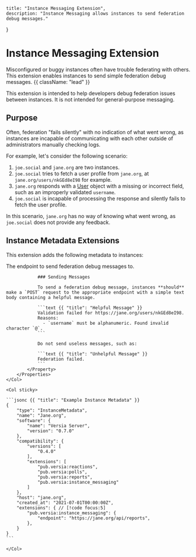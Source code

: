     title: "Instance Messaging Extension",
    description: "Instance Messaging allows instances to send federation debug messages."
}

# Instance Messaging Extension

Misconfigured or buggy instances often have trouble federating with others. This extension enables instances to send simple federation debug messages. {{ className: "lead" }}

<Note>
    This extension is intended to help developers debug federation issues between instances. It is not intended for general-purpose messaging.
</Note>

## Purpose

Often, federation "fails silently" with no indication of what went wrong, as instances are incapable of communicating with each other outside of administrators manually checking logs.

For example, let's consider the following scenario:
1. `joe.social` and `jane.org` are two instances.
2. `joe.social` tries to fetch a user profile from `jane.org`, at `jane.org/users/nkGEd8eI98` for example.
3. `jane.org` responds with a [User](/entities/user) object with a missing or incorrect field, such as an improperly validated `username`.
4. `joe.social` is incapable of processing the response and silently fails to fetch the user profile.

In this scenario, `jane.org` has no way of knowing what went wrong, as `joe.social` does not provide any feedback.

## Instance Metadata Extensions

This extension adds the following metadata to instances:

<Row>
    <Col>
        <Properties>
            <Property name="endpoint" type="string" required={true}>
                The endpoint to send federation debug messages to.

                ### Sending Messages

                To send a federation debug message, instances **should** make a `POST` request to the appropriate endpoint with a simple text body containing a helpful message.

                ```text {{ "title": "Helpful Message" }}
                Validation failed for https://jane.org/users/nkGEd8eI98.
                Reasons:
                  - `username` must be alphanumeric. Found invalid character `@`.
                ```

                Do not send useless messages, such as:

                ```text {{ "title": "Unhelpful Message" }}
                Federation failed.
                ```
            </Property>
        </Properties>
    </Col>

    <Col sticky>

    ```jsonc {{ "title": "Example Instance Metadata" }}
    {
        "type": "InstanceMetadata",
        "name": "Jane.org",
        "software": {
            "name": "Versia Server",
            "version": "0.7.0"
        },
        "compatibility": {
            "versions": [
                "0.4.0"
            ],
            "extensions": [
                "pub.versia:reactions",
                "pub.versia:polls",
                "pub.versia:reports",
                "pub.versia:instance_messaging"
            ]
        },
        "host": "jane.org",
        "created_at": "2021-07-01T00:00:00Z",
        "extensions": { // [!code focus:5]
            "pub.versia:instance_messaging": {
                "endpoint": "https://jane.org/api/reports",
            },
        }
    }
    ```

    </Col>
</Row>